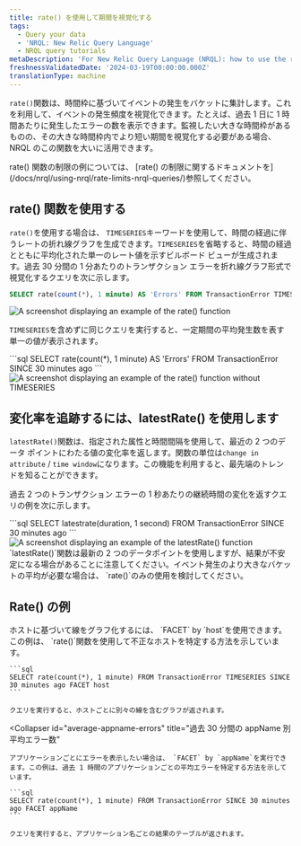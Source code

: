 ```yaml
---
title: rate() を使用して期間を視覚化する
tags:
  - Query your data
  - 'NRQL: New Relic Query Language'
  - NRQL query tutorials
metaDescription: 'For New Relic Query Language (NRQL): how to use the rate() function to visualize event occurrences over a set period of time.'
freshnessValidatedDate: '2024-03-19T00:00:00.000Z'
translationType: machine
---
```





`rate()`関数は、時間枠に基づいてイベントの発生をバケットに集計します。これを利用して、イベントの発生頻度を視覚化できます。たとえば、過去 1 日に 1 時間あたりに発生したエラーの数を表示できます。監視したい大きな時間枠があるものの、その大きな時間枠内でより短い期間を視覚化する必要がある場合、NRQL のこの関数を大いに活用できます。

<Callout variant="tip">
  rate() 関数の制限の例については、 [rate() の制限に関するドキュメントを](/docs/nrql/using-nrql/rate-limits-nrql-queries/)参照してください。
</Callout>

## rate() 関数を使用する

`rate()`を使用する場合は、 `TIMESERIES`キーワードを使用して、時間の経過に伴うレートの折れ線グラフを生成できます。`TIMESERIES`を省略すると、時間の経過とともに平均化された単一のレート値を示すビルボード ビューが生成されます。過去 30 分間の 1 分あたりのトランザクション エラーを折れ線グラフ形式で視覚化するクエリを次に示します。

```sql
SELECT rate(count(*), 1 minute) AS 'Errors' FROM TransactionError TIMESERIES SINCE 30 minutes ago
```

<img
  title="Rate function with timeseries"
  alt="A screenshot displaying an example of the rate() function"
  src={exampleRateFunction}
/>

`TIMESERIES`を含めずに同じクエリを実行すると、一定期間の平均発生数を表す単一の値が表示されます。

<SideBySide>
  <Side>
    ```sql
    SELECT rate(count(*), 1 minute) AS 'Errors' FROM TransactionError SINCE 30 minutes ago
    ```
  </Side>

  <Side>
    <img
      title="Rate function without timeseries"
      alt="A screenshot displaying an example of the rate() function without TIMESERIES"
      src={exampleRateFunctionNoTimeseries}
    />
  </Side>
</SideBySide>

## 変化率を追跡するには、latestRate() を使用します

`latestRate()`関数は、指定された属性と時間間隔を使用して、最近の 2 つのデータ ポイントにわたる値の変化率を返します。関数の単位は`change in attribute` / `time window`になります。この機能を利用すると、最先端のトレンドを知ることができます。

過去 2 つのトランザクション エラーの 1 秒あたりの継続時間の変化を返すクエリの例を次に示します。

<SideBySide>
  <Side>
    ```sql
    SELECT latestrate(duration, 1 second) FROM TransactionError SINCE 30 minutes ago
    ```
  </Side>

  <Side>
    <img
      title="Latestrate function"
      alt="A screenshot displaying an example of the latestRate() function"
      src={exampleLatestRateFunction}
    />
  </Side>
</SideBySide>

<Callout variant="important">
  `latestRate()`関数は最新の 2 つのデータポイントを使用しますが、結果が不安定になる場合があることに注意してください。イベント発生のより大きなバケットの平均が必要な場合は、 `rate()`のみの使用を検討してください。
</Callout>

## Rate() の例

<CollapserGroup>
  <Collapser
    id="error-by-hostname"
    title="ホストごとのエラー率を視覚化"
  >
    ホストに基づいて線をグラフ化するには、 `FACET` by `host`を使用できます。この例は、 `rate()`関数を使用して不正なホストを特定する方法を示しています。

    ```sql
    SELECT rate(count(*), 1 minute) FROM TransactionError TIMESERIES SINCE 30 minutes ago FACET host
    ```

    クエリを実行すると、ホストごとに別々の線を含むグラフが返されます。
  </Collapser>

  <Collapser
    id="average-appname-errors"
    title="過去 30 分間の appName 別平均エラー数"
  >
    アプリケーションごとにエラーを表示したい場合は、 `FACET` by `appName`を実行できます。この例は、過去 1 時間のアプリケーションごとの平均エラーを特定する方法を示しています。

    ```sql
    SELECT rate(count(*), 1 minute) FROM TransactionError SINCE 30 minutes ago FACET appName
    ```

    クエリを実行すると、アプリケーション名ごとの結果のテーブルが返されます。
  </Collapser>
</CollapserGroup>